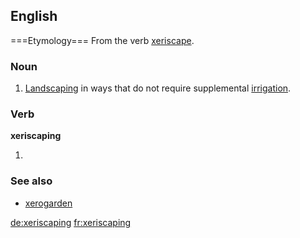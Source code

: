 ==English=====Etymology===
From the verb [[xeriscape]].

===Noun===
{{en-noun|-|s}}

# [[landscaping|Landscaping]] in ways that do not require supplemental [[irrigation]].

===Verb===
'''xeriscaping'''

# {{present participle of|xeriscape}}

===See also===
* [[xerogarden]]

[[de:xeriscaping]]
[[fr:xeriscaping]]